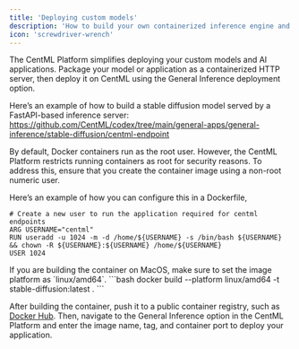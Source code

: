 ```yaml
---
title: 'Deploying custom models'
description: 'How to build your own containerized inference engine and deploy'
icon: 'screwdriver-wrench'
---
```


The CentML Platform simplifies deploying your custom models and AI applications. Package your model or application as a containerized HTTP server, then deploy it on CentML using the General Inference deployment option.

Here’s an example of how to build a stable diffusion model served by a FastAPI-based inference server: https://github.com/CentML/codex/tree/main/general-apps/general-inference/stable-diffusion/centml-endpoint

<Note>
By default, Docker containers run as the root user. However, the CentML Platform restricts running containers as root for security reasons. To address this, ensure that you create the container image using a non-root numeric user.

Here’s an example of how you can configure this in a Dockerfile,
```docker
# Create a new user to run the application required for centml endpoints
ARG USERNAME="centml"
RUN useradd -u 1024 -m -d /home/${USERNAME} -s /bin/bash ${USERNAME} && chown -R ${USERNAME}:${USERNAME} /home/${USERNAME}
USER 1024
```
</Note>

<Note>
If you are building the container on MacOS, make sure to set the image platform as `linux/amd64`.
```bash
docker build --platform linux/amd64 -t stable-diffusion:latest .
```
</Note>

After building the container, push it to a public container registry, such as [Docker Hub](https://hub.docker.com/). Then, navigate to the General Inference option in the CentML Platform and enter the image name, tag, and container port to deploy your application.
